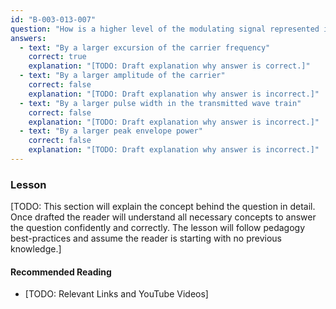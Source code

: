 ```yaml
---
id: "B-003-013-007"
question: "How is a higher level of the modulating signal represented in an FM signal?"
answers:
  - text: "By a larger excursion of the carrier frequency"
    correct: true
    explanation: "[TODO: Draft explanation why answer is correct.]"
  - text: "By a larger amplitude of the carrier"
    correct: false
    explanation: "[TODO: Draft explanation why answer is incorrect.]"
  - text: "By a larger pulse width in the transmitted wave train"
    correct: false
    explanation: "[TODO: Draft explanation why answer is incorrect.]"
  - text: "By a larger peak envelope power"
    correct: false
    explanation: "[TODO: Draft explanation why answer is incorrect.]"
---
```


### Lesson

[TODO: This section will explain the concept behind the question in detail. Once drafted the reader will understand all necessary concepts to answer the question confidently and correctly. The lesson will follow pedagogy best-practices and assume the reader is starting with no previous knowledge.]

#### Recommended Reading

- [TODO: Relevant Links and YouTube Videos]

